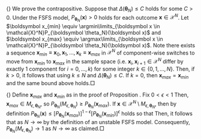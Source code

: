 {\bf Proof of Proposition \ref{prop:instab}.} We prove the contrapositive. Suppose that $\Delta(\boldsymbol \theta_N) \le C$ holds for some $C > 0$. Under the FSFS model, $P_{\boldsymbol \theta_N}(\boldsymbol x) > 0$ holds for each outcome $\boldsymbol x \in \mathcal{X}^N$. Let $\boldsymbol x_{min} \equiv \argmin\limits_{\boldsymbol x \in \mathcal{X}^N}P_{\boldsymbol \theta_N}(\boldsymbol x)$ and $\boldsymbol x_{max} \equiv \argmax\limits_{\boldsymbol x \in \mathcal{X}^N}P_{\boldsymbol \theta_N}(\boldsymbol x)$. Note there exists a sequence $\boldsymbol x_{min} \equiv \boldsymbol x_0, \boldsymbol x_1, \dots, \boldsymbol x_k \equiv \boldsymbol x_{max}$ in $\mathcal{X}^N$ of component-wise switches to move from $\boldsymbol x_{min}$ to $\boldsymbol x_{max}$ in the sample space (i.e. $\boldsymbol x_i, \boldsymbol x_{i + 1} \in \mathcal{X}^N$ differ by exactly $1$ component for $i = 0, \dots, k$) for some integer $k \in \{0, 1, \dots, N\}$. Then, if $k > 0$, it follows that
\begin{align*}
\log\left[\frac{P_{\boldsymbol \theta_N}(\boldsymbol x_{max})}{P_{\boldsymbol \theta_N}(\boldsymbol x_{min})}\right] &= \left|\sum\limits_{i = 1}^k\log\left(\frac{P_{\boldsymbol \theta_N}(\boldsymbol x_i)}{P_{\boldsymbol \theta_N}(\boldsymbol x_{i-1})}\right)\right| \le \sum\limits_{i = 1}^k\left|\log\left(\frac{P_{\boldsymbol \theta_N}(\boldsymbol x_i)}{P_{\boldsymbol \theta}(\boldsymbol x_{i-1})}\right)\right| \le k \Delta_N(\boldsymbol \theta_N) \le NC
\end{align*}
using $k \le N$ and $\Delta(\boldsymbol \theta_N) \le C$. If $k = 0$, then $\boldsymbol x_{max} = \boldsymbol x_{min}$ and the same bound above holds.$\Box$

{\bf Proof of Proposition \ref{prop:degen}.} Define $\boldsymbol x_{max}$ and $\boldsymbol x_{min}$ as in the proof of Proposition \ref{prop:instab}. Fix $0 < \epsilon < 1$ Then, $\boldsymbol x_{max} \in M_{\epsilon, \boldsymbol \theta_N}$, so $P_{\boldsymbol \theta_N}(M_{\epsilon, \boldsymbol \theta_N}) \ge P_{\boldsymbol \theta_N}(\boldsymbol x_{max})$. If $\boldsymbol x \in \mathcal{X}^N \setminus M_{\epsilon, \boldsymbol \theta_N}$, then by definition $P_{\boldsymbol \theta_N}(\boldsymbol x) \le [P_{\boldsymbol \theta_N}(\boldsymbol x_{max})]^{1-\epsilon}[P_{\boldsymbol \theta_N}(\boldsymbol x_{min})]^{\epsilon}$ holds so that
\begin{align*}
1-P_{\boldsymbol \theta_N}(M_{\epsilon, \boldsymbol \theta_N})
& = \sum\limits_{\boldsymbol x \in \mathcal{X}^N \setminus M_{\epsilon, \boldsymbol \theta_N}}P_{\boldsymbol \theta_N}(\boldsymbol x) \\
& \le (2^N)[P_{\boldsymbol \theta_N}(\boldsymbol x_{max})]^{1-\epsilon}[P_{\boldsymbol \theta_N}(\boldsymbol x_{min})]^{\epsilon}
\end{align*}
Then, it follows that
\begin{align*}
\frac{1}{N}\log\left[\frac{P_{\boldsymbol \theta_N}(M_{\epsilon, \boldsymbol \theta_N})}{1-P_{\boldsymbol \theta_N}(M_{\epsilon, \boldsymbol \theta_N})}\right] & \ge \frac{1}{N} \log\left[\frac{P_{\boldsymbol\theta_N}(\boldsymbol x_{max})}{(2^V)[P_{\boldsymbol \theta_N}(\boldsymbol x_{max})]^{1-\epsilon}[P_{\boldsymbol \theta_N}(\boldsymbol x_{min})]^{\epsilon}}\right] \\
&= \frac{\epsilon}{N} \log\left[\frac{P_{\boldsymbol \theta_N}(\boldsymbol x_{max})}{P_{\boldsymbol \theta_N}(\boldsymbol x_{min})}\right] - \log 2 \rightarrow \infty
\end{align*}
as $N \rightarrow \infty$ by the definition of an unstable FSFS model. Consequently, $P_{\boldsymbol \theta_N}(M_{\epsilon, \boldsymbol \theta_N}) \rightarrow 1$ as $N \rightarrow \infty$ as claimed.$\Box$
